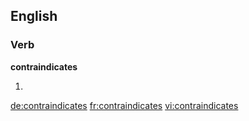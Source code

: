 
==English==

===Verb===
'''contraindicates'''

# {{third-person singular of|contraindicate}}

[[de:contraindicates]]
[[fr:contraindicates]]
[[vi:contraindicates]]
